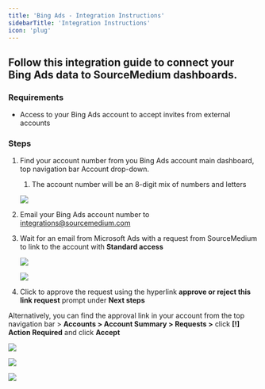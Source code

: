 ```yaml
---
title: 'Bing Ads - Integration Instructions'
sidebarTitle: 'Integration Instructions'
icon: 'plug'
---
```


## Follow this integration guide to connect your Bing Ads data to SourceMedium dashboards.

### Requirements

- Access to your Bing Ads account to accept invites from external accounts

### **Steps**

1. Find your account number from you Bing Ads account main dashboard, top navigation bar  Account drop-down. 
    1. The account number will be an 8-digit mix of numbers and letters
    
    ![](/images/article-images-bing-integration/Untitled.png)
    
2. Email your Bing Ads account number to integrations@sourcemedium.com
3. Wait for an email from Microsoft Ads with a request from SourceMedium to link to the account with **Standard access**
    
    ![](/images/article-images-bing-integration/Untitled1.png)
    
    ![](/images/article-images-bing-integration/Untitled2.png)
    
4. Click to approve the request using the hyperlink **approve or reject this link request** prompt under **Next steps**

Alternatively, you can find the approval link in your account from the top navigation bar > **Accounts > Account Summary > Requests >** click **[!] Action Required** and click **Accept**

![](/images/article-images-bing-integration/Untitled3.png)

![](/images/article-images-bing-integration/Untitled4.png)

![](/images/article-images-bing-integration/Untitled5.png)